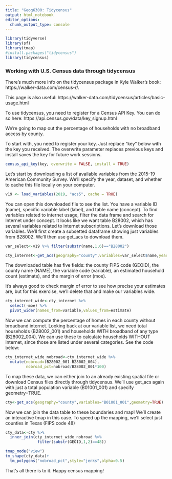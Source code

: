 ```yaml
---
title: "Geog6300: Tidycensus"
output: html_notebook
editor_options: 
  chunk_output_type: console
---
```


```r
library(tidyverse)
library(sf)
library(tmap)
#install.packages("tidycensus")
library(tidycensus)
```


### Working with U.S. Census data through tidycensus

There's much more info on the tidycensus package in Kyle Walker's book: https://walker-data.com/census-r/.

This page is also useful: https://walker-data.com/tidycensus/articles/basic-usage.html

To use tidycensus, you need to register for a Census API Key. You can do so here: https://api.census.gov/data/key_signup.html

We're going to map out the percentage of households with no broadband access by county.

To start with, you need to register your key. Just replace "key" below with the key you received. The overwrite parameter replaces previous keys and install saves the key for future work sessions.

```r
census_api_key(key, overwrite = FALSE, install = TRUE)
```

Let's start by downloading a list of available variables from the 2015-19 American Community Survey. We'll specify the year, dataset, and whether to cache this file locally on your computer.

```r
v19 <- load_variables(2019, "acs5", cache = TRUE)
```

You can open this downloaded file to see the list. You have a variable ID (name), specific variable label (label), and table name (concept). To find variables related to internet usage, filter the data frame and search for Internet under concept. It looks like we want table B28002, which has several variables related to internet subscriptions. 
Let's download those variables. We'll first create a subsetted dataframe showing just variables from B28002. We'll then use get_acs to download them.

```r
var_select<-v19 %>% filter(substr(name,1,6)=="B28002")

cty_internet<-get_acs(geography="county",variables=var_select$name,year=2019)
```

The downloaded table has five fields: the county FIPS code (GEOID), the county name (NAME), the variable code (variable), an estimated household count (estimate), and the margin of error (moe). 

It's always good to check margin of error to see how precise your estimates are, but for this exercise, we'll delete that and make our variables wide.

```r
cty_internet_wide<-cty_internet %>%
  select(-moe) %>%
  pivot_wider(names_from=variable,values_from=estimate)
```

Now we can compute the percentage of homes in each county without broadband internet. Looking back at our variable list, we need total households (B28002_001) and households WITH broadband of any type (B28002_004). We can use these to calculate households WITHOUT Internet, since those are listed under several categories. See the code below:

```r
cty_internet_wide_nobroad<-cty_internet_wide %>%
  mutate(nobroad=(B28002_001-B28002_004),
         nobroad_pct=nobroad/B28002_001*100)
```

To map these data, we can either join to an already existing spatial file or download Census files directly through tidycensus. We'll use get_acs again with just a total population variable (B01001_001) and specify geometry=TRUE. 

```r
cty<-get_acs(geography="county",variables="B01001_001",geometry=TRUE)
```

Now we can join the data table to these boundaries and map! We'll create an interactive tmap in this case. To speed up the mapping, we'll select just counties in Texas (FIPS code 48)

```r
cty_data<-cty %>%
  inner_join(cty_internet_wide_nobroad %>%
              filter(substr(GEOID,1,2)==48))

tmap_mode("view")
tm_shape(cty_data)+
  tm_polygons("nobroad_pct",style="jenks",alpha=0.5)
```

That's all there is to it. Happy census mapping!